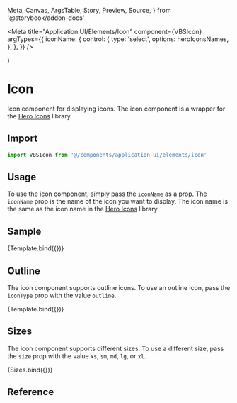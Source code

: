   Meta,
  Canvas,
  ArgsTable,
  Story,
  Preview,
  Source,
} from '@storybook/addon-docs'

<Meta
  title="Application UI/Elements/Icon"
  component={VBSIcon}
  argTypes={{
    iconName: {
      control: {
        type: 'select',
        options: heroIconsNames,
      },
    },
  }}
/>


  <div className="flex flex-col space-y-4">
    <VBSIcon iconName="bug-ant" size="xs" {...args} />
    <VBSIcon iconName="bug-ant" size="sm" {...args} />
    <VBSIcon iconName="bug-ant" size="md" {...args} />
    <VBSIcon iconName="bug-ant" size="lg" {...args} />
    <VBSIcon iconName="bug-ant" size="xl" {...args} />
  </div>
)

# Icon

Icon component for displaying icons. The icon component is a wrapper for the [Hero Icons](https://heroicons.com/) library.

## Import

```js
import VBSIcon from '@/components/application-ui/elements/icon'
```

## Usage

To use the icon component, simply pass the `iconName` as a prop. The `iconName` prop is the name of the icon you want to display. The icon name is the same as the icon name in the [Hero Icons](https://heroicons.com/) library.

## Sample

<Canvas>
  <Story name="Sample">{Template.bind({})}</Story>
</Canvas>

## Outline

The icon component supports outline icons. To use an outline icon, pass the `iconType` prop with the value `outline`.

<Canvas>
  <Story
    name="Outline"
    args={{
      iconType: 'outline',
    }}
  >
    {Template.bind({})}
  </Story>
</Canvas>

## Sizes

The icon component supports different sizes. To use a different size, pass the `size` prop with the value `xs`, `sm`, `md`, `lg`, or `xl`.

<Canvas>
  <Story name="Sizes">{Sizes.bind({})}</Story>
</Canvas>

## Reference

<ArgsTable of={VBSIcon} />
